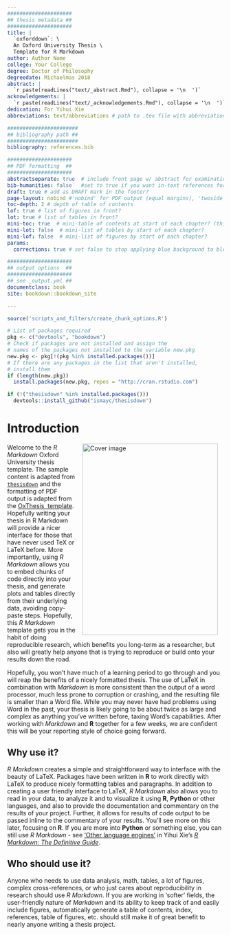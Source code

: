 ```yaml
---
#####################
## thesis metadata ##
#####################
title: |
  `oxforddown`: \
  An Oxford University Thesis \
  Template for R Markdown
author: Author Name
college: Your College
degree: Doctor of Philosophy
degreedate: Michaelmas 2018
abstract: |
  `r paste(readLines("text/_abstract.Rmd"), collapse = '\n  ')`
acknowledgements: |
  `r paste(readLines("text/_acknowledgements.Rmd"), collapse = '\n  ')`
dedication: For Yihui Xie
abbreviations: text/abbreviations # path to .tex file with abbreviations

#######################
## bibliography path ##
#######################
bibliography: references.bib

#####################
## PDF formatting  ##
#####################
abstractseparate: true  # include front page w/ abstract for examination schools?
bib-humanities: false   #set to true if you want in-text references formatted as author-year
draft: true # add as DRAFT mark in the footer?
page-layout: nobind #'nobind' for PDF output (equal margins), 'twoside' for two-sided binding (mirror margins and blank pages), leave blank for one-sided binding (left margin > right margin)
toc-depth: 2 # depth of table of contents
lof: true # list of figures in front?
lot: true # list of tables in front?
mini-toc: true  # mini-table of contents at start of each chapter? (this just prepares it; you must also add \minitoc after the chapter titles)
mini-lot: false  # mini-list of tables by start of each chapter?
mini-lof: false  # mini-list of figures by start of each chapter?
params:
  corrections: true # set false to stop applying blue background to blocks of corrections

#####################
## output options  ##
#####################
## see _output.yml ##
documentclass: book
site: bookdown::bookdown_site

---
```


<!-- NOTE ON COMPILING YOUR THESIS:
For PDF output, click 'Build book' over on the Build tab. Output (and .tex) is stored as docs/_main.pdf

For gitbook output, go to the terminal (not the R console) and type 'make gitbook'. A set of HTML files is stored in docs/
-->

```r
source('scripts_and_filters/create_chunk_options.R')
```
<!-- NOTE ON CREATING NEW CHUNK OPTIONS: 
Include the create_chunk_options chunk above at the top of your index.Rmd file
This will include code to create additional chunk options you need (e.g. for adding author references to savequotes)
If you need to create additional chunk options do so in the file scripts/create_chunk_options.R
-->

```r
# List of packages required
pkg <- c("devtools", "bookdown")
# Check if packages are not installed and assign the
# names of the packages not installed to the variable new.pkg
new.pkg <- pkg[!(pkg %in% installed.packages())]
# If there are any packages in the list that aren't installed,
# install them
if (length(new.pkg))
  install.packages(new.pkg, repos = "http://cran.rstudio.com")

if (!("thesisdown" %in% installed.packages()))
  devtools::install_github("ismayc/thesisdown")
```



# Introduction {-}
\adjustmtc <!-- you must include this LaTeX command after unnumbered chapter and part headings to correct the counter on the mini table of contents -->

<!-- this adds an image for gitbook output -->
<img src="figures/cover.png" width="315" height="445" alt="Cover image" align="right" style="margin: 0 1em 0 1em" />

Welcome to the _R Markdown_ Oxford University thesis template. The sample content is adapted from [`thesisdown`](https://github.com/ismayc/thesisdown) and the formatting of PDF output is adapted from the [OxThesis \LaTeX\ template](https://github.com/mcmanigle/OxThesis). Hopefully writing your thesis in R Markdown will provide a nicer interface for those that have never used TeX or LaTeX before. More importantly, using _R Markdown_ allows you to embed chunks of code directly into your thesis, and generate plots and tables directly from their underlying data, avoiding copy-paste steps. Hopefully, this _R Markdown_ template gets you in the habit of doing reproducible research, which benefits you long-term as a researcher, but also will greatly help anyone that is trying to reproduce or build onto your results down the road.

Hopefully, you won't have much of a learning period to go through and you will reap the benefits of a nicely formatted thesis.  The use of LaTeX in combination with _Markdown_ is more consistent than the output of a word processor, much less prone to corruption or crashing, and the resulting file is smaller than a Word file. While you may never have had problems using Word in the past, your thesis is likely going to be about twice as large and complex as anything you've written before, taxing Word's capabilities.  After working with _Markdown_ and **R** together for a few weeks, we are confident this will be your reporting style of choice going forward.

## Why use it?
_R Markdown_ creates a simple and straightforward way to interface with the beauty of LaTeX.  Packages have been written in **R** to work directly with LaTeX to produce nicely formatting tables and paragraphs. In addition to creating a user friendly interface to LaTeX, _R Markdown_ also allows you to read in your data, to analyze it and to visualize it using **R**, **Python** or other languages, and also to provide the documentation and commentary on the results of your project.  Further, it allows for results of code output to be passed inline to the commentary of your results.  You'll see more on this later, focusing on **R**. If you are more into **Python** or something else, you can still use _R Markdown_ - see ['Other language engines'](https://bookdown.org/yihui/rmarkdown/language-engines.html) in Yihui Xie's [_R Markdown: The Definitive Guide_](https://bookdown.org/yihui/rmarkdown/language-engines.html).

<!-- 
Having your code and commentary all together in one place has a plethora of benefits!
-->

## Who should use it?
Anyone who needs to use data analysis, math, tables, a lot of figures, complex cross-references, or who just cares about reproducibility in research should use _R Markdown_. If you are working in 'softer' fields, the user-friendly nature of _Markdown_ and its ability to keep track of and easily include figures, automatically generate a table of contents, index, references, table of figures, etc. should still make it of great benefit to nearly anyone writing a thesis project.

